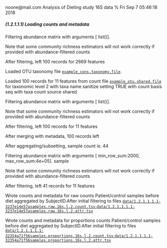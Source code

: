 noone@mail.com
Analysis of Dieting study 16S data
% Fri Sep  7 05:46:18 2018



##### \(1.2.1.1.1\) Loading counts and metadata



Filtering abundance matrix with arguments [ list()]. 


Note that some community richness estimators will not work correctly 
               if provided with abundance-filtered counts


After filtering, left 100 records for 2669 features


Loaded OTU taxonomy file [`example_cons.taxonomy.file`](example_cons.taxonomy.file).


Loaded 100 records for 11 features from count file [`example_otu.shared.file`](example_otu.shared.file) for taxonomic level 2 
                       with taxa name sanitize setting TRUE with count basis seq with taxa count source shared


Filtering abundance matrix with arguments [ list()]. 


Note that some community richness estimators will not work correctly 
               if provided with abundance-filtered counts


After filtering, left 100 records for 11 features


After merging with metadata, 100 records left


After aggregating/subsetting, sample count is: 44


Filtering abundance matrix with arguments [ min_row_sum:2000, max_row_sum:4e+05]. sample


Note that some community richness estimators will not work correctly 
               if provided with abundance-filtered counts


After filtering, left 41 records for 11 features


Wrote counts and metadata for raw counts Patient/control samples before diet aggregated by SubjectID.After initial filtering to files [`data/1.2.1.1.1.1-3237e14e57asamples.raw.16s.l.2.count.tsv`](data/1.2.1.1.1.1-3237e14e57asamples.raw.16s.l.2.count.tsv),[`data/1.2.1.1.1.1-3237e14e57asamples.raw.16s.l.2.attr.tsv`](data/1.2.1.1.1.1-3237e14e57asamples.raw.16s.l.2.attr.tsv)


Wrote counts and metadata for proportions counts Patient/control samples before diet aggregated by SubjectID.After initial filtering to files [`data/1.2.1.1.1.1-32354a71f56samples.proportions.16s.l.2.count.tsv`](data/1.2.1.1.1.1-32354a71f56samples.proportions.16s.l.2.count.tsv),[`data/1.2.1.1.1.1-32354a71f56samples.proportions.16s.l.2.attr.tsv`](data/1.2.1.1.1.1-32354a71f56samples.proportions.16s.l.2.attr.tsv)
